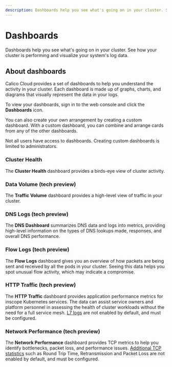 ```yaml
---
description: Dashboards help you see what's going on in your cluster. See how your cluster is performing and visualize your system's log data.
---
```



# Dashboards

Dashboards help you see what's going on in your cluster.
See how your cluster is performing and visualize your system's log data.
## About dashboards

Calico Cloud provides a set of dashboards to help you understand the activity in your cluster.
Each dashboard is made up of graphs, charts, and diagrams that visually represent the data in your logs.

To view your dashboards, sign in to the web console and click the <IconDashboard width="20" /> **Dashboards** icon.

You can also create your own arrangement by creating a custom dashboard.
With a custom dashboard, you can combine and arrange cards from any of the other dashboards.

Not all users have access to dashboards.
Creating custom dashboards is limited to administrators.

### Cluster Health

The **Cluster Health** dashboard provides a birds-eye view of cluster activity.

<Screenshot src="/img/calico-enterprise/dashboards.png" alt="Cluster Health Dashboard" />

### Data Volume (tech preview)

The **Traffic Volume** dashboard provides a high-level view of traffic in your cluster.

<Screenshot src="/img/calico-cloud/dashboard-data-volume.png" alt="Data Volume Dashboard" />

### DNS Logs (tech preview)

The **DNS Dashboard** summarizes DNS data and logs into metrics, providing high-level information on the types of DNS lookups made, responses, and overall DNS performance.

<Screenshot src="/img/calico-cloud/dashboard-dns-logs.png" alt="DNS Logs Dashboard" />

### Flow Logs (tech preview)

The **Flow Logs** dashboard gives you an overview of how packets are being sent and received by all the pods in your cluster.
Seeing this data helps you spot unusual flow activity, which may indicate a compromise.

<Screenshot src="/img/calico-cloud/dashboard-flow-logs.png" alt="Flow Logs Dashboard" />

### HTTP Traffic (tech preview)

The **HTTP Traffic**  dashboard provides application performance metrics for inscope Kubernetes services.
The data can assist service owners and platform personnel in assessing the health of cluster workloads without the need for a full service mesh.
[L7 logs](elastic/l7/configure.mdx) are not enabled by default, and must be configured.

<Screenshot src="/img/calico-cloud/dashboard-l7.png" alt="HTTP Traffic dashboard" />

### Network Performance (tech preview)

The **Network Performance** dashboard provides TCP metrics to help you identify bottlenecks, packet loss, and performance issues.
[Additional TCP statistics](elastic/flow/tcpstats.mdx) such as Round Trip Time, Retransmission and Packet Loss are not enabled by default, and must be configured.

<Screenshot src="/img/calico-cloud/dashboard-tcp-performance.png" alt="Network Performance Dashboard" />
